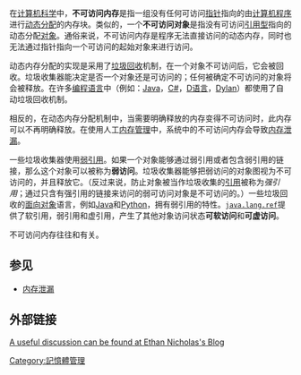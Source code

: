 在[[计算机科学|计算机科学]]中，'''不可访问内存'''是指一组没有任何可访问[[指针_(信息学)|指针]]指向的由[[计算机程序|计算机程序]]进行[[动态内存分配|动态分配]]的内存块。类似的，一个'''不可访问对象'''是指没有可访问[[引用型|引用型]]指向的动态分配[[对象_(计算机科学)|对象]]。通俗来说，不可访问内存是程序无法直接访问的动态内存，同时也无法通过指针指向一个可访问的起始对象来进行访问。

动态内存分配的实现是采用了[[垃圾回收_(计算机科学)|垃圾回收]]机制，在一个对象不可访问后，它会被回收。垃圾收集器能决定是否一个对象还是可访问的；任何被确定不可访问的对象将会被释放。在许多[[编程语言|编程语言]]中（例如：[[Java|Java]]，[[C_Sharp|C#]]，[[D语言|D语言]]，[[Dylan_(编程语言)|Dylan]]）都使用了自动垃圾回收机制。

相反的，在动态内存分配机制中，当需要明确释放的内存变得不可访问时，此内存可以不再明确释放。在使用人工[[内存管理|内存管理]]中，系统中的不可访问内存会导致[[内存泄漏|内存泄漏]]。

一些垃圾收集器使用[[弱引用|弱引用]]。如果一个对象能够通过弱引用或者包含弱引用的链接，那么这个对象可以被称为'''弱访问'''。垃圾收集器能够把弱访问的对象图视为不可访问的，并且释放它。（反过来说，防止对象被当作垃圾收集的[[引用型|引用]]被称为''强引用''；通过只含有强引用的链接来访问的弱可访问对象是不可访问的。）一些垃圾回收的[[面向对象程序设计|面向对象]]语言，例如[[Java|Java]]和[[Python|Python]]，拥有弱引用的特性。{{le|Java包|Java package}}<code>[[java.lang.ref|java.lang.ref]]</code>提供了软引用，弱引用和虚引用，产生了其他对象访问状态'''可软访问'''和'''可虚访问'''。

不可访问内存往往和{{le|软件老化|Software aging}}有关。

== 参见 ==
* [[内存泄漏|内存泄漏]]

== 外部链接 ==
[https://web.archive.org/web/20130424025230/https://weblogs.java.net/blog/enicholas/archive/2006/05/understanding_w.html A useful discussion can be found at Ethan Nicholas's Blog]

{{内存管理}}

[[Category:記憶體管理|Category:記憶體管理]]